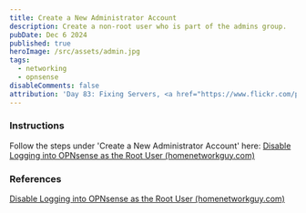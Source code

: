 ```yaml
---
title: Create a New Administrator Account
description: Create a non-root user who is part of the admins group.
pubDate: Dec 6 2024
published: true
heroImage: /src/assets/admin.jpg
tags:
  - networking
  - opnsense
disableComments: false
attribution: 'Day 83: Fixing Servers, <a href="https://www.flickr.com/photos/98545783@N00/1142424516" title="Day 83: Fixing Servers">Qfamily</a>, <a href="https://creativecommons.org/licenses/by/2.0/">CC BY 2.0</a>, via flickr'
---
```

### Instructions
Follow the steps under 'Create a New Administrator Account' here:
[Disable Logging into OPNsense as the Root User (homenetworkguy.com)](https://homenetworkguy.com/how-to/disable-root-user-opnsense/)

### References 
[Disable Logging into OPNsense as the Root User (homenetworkguy.com)](https://homenetworkguy.com/how-to/disable-root-user-opnsense/)